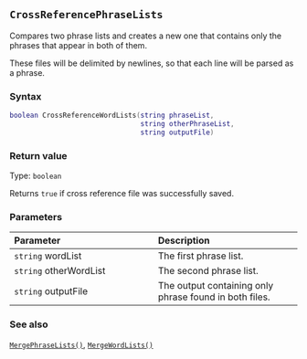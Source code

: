 ::: {.minipage data-latex="{\textwidth}"}
## `CrossReferencePhraseLists`

Compares two phrase lists\index{word lists!merging} and creates a new one that contains only the phrases that appear in both of them.

These files will be delimited by newlines, so that each line will be parsed as a phrase.

### Syntax {-}

``` .lua
boolean CrossReferenceWordLists(string phraseList,
                                string otherPhraseList,
                                string outputFile)
```

### Return value {-}

Type: `boolean`

Returns `true` if cross reference file was successfully saved.

### Parameters {-}

**Parameter** | **Description**
| :-- | :-- |
| `string` wordList | The first phrase list. | 
| `string` otherWordList | The second phrase list. | 
| `string` outputFile | The output containing only phrase found in both files. |

### See also {-}

[`MergePhraseLists()`](#mergephraselists), [`MergeWordLists()`](#mergewordlists)
:::
